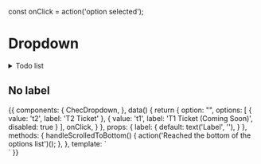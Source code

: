 const onClick = action('option selected');

<Meta title="Form fields/Dropdown" component={ChecDropdown} />

# Dropdown

<details>
<summary>
Todo list
</summary>

- Add a "Select All" option
- Implement keyboard navigation

</details>

<Props of={ChecDropdown} />

## No label

<Preview>
  <Story name="Default">
    {{
      components: {
        ChecDropdown,
      },
      data() {
        return {
          option: "",
          options: [
            { value: 't2', label: 'T2 Ticket' },
            { value: 't1', label: 'T1 Ticket (Coming Soon)', disabled: true }
          ],
          onClick,
        }
      },
      props: {
        label: {
          default: text('Label', ''),
        }
      },
      methods: {
        handleScrolledToBottom() {
          action('Reached the bottom of the options list')();
        },
      },
      template: `
        <div class="p-16 flex justify-center w-full bg-gray-100">
          <ChecDropdown
            name="example-1"
            class="max-w-md"
            v-model="option"
            :options="options"
            @input="onClick"
            @scroll-to-bottom="handleScrolledToBottom"
            />
        </div>`
    }}
  </Story>
</Preview>
